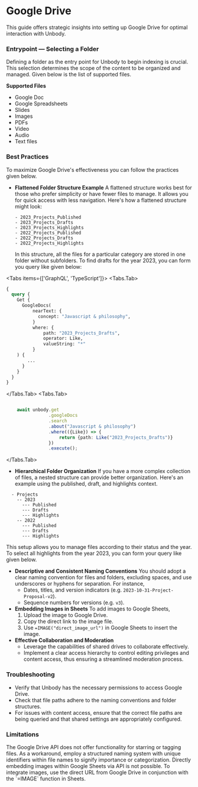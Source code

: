 
# Google Drive
This guide offers strategic insights into setting up Google Drive for optimal interaction with Unbody.

### **Entrypoint** — Selecting a Folder

Defining a folder as the entry point for Unbody to begin indexing is crucial. This selection determines the scope of the content to be organized and managed. Given below is the list of supported files.

**Supported Files**

- Google Doc
- Google Spreadsheets
- Slides
- Images
- PDFs
- Video
- Audio
- Text files

### **Best Practices**

To maximize Google Drive's effectiveness you can follow the practices given below.

- **Flattened Folder Structure Example**
  A flattened structure works best for those who prefer simplicity or have fewer files to manage. It allows you for quick access with less navigation. Here's how a flattened structure might look:
  ```
  - 2023_Projects_Published
  - 2023_Projects_Drafts
  - 2023_Projects_Highlights
  - 2022_Projects_Published
  - 2022_Projects_Drafts
  - 2022_Projects_Highlights
  ```
  In this structure, all the files for a particular category are stored in one folder without subfolders. To find drafts for the year 2023, you can form you query like given below:

<Tabs items={['GraphQL', 'TypeScript']}>
<Tabs.Tab>
  ```graphql copy
  {
    query {
      Get {
        GoogleDocs(
            nearText: {
              concept: "Javascript & philosophy",
            }
            where: {
                path: "2023_Projects_Drafts",
                operator: Like,
                valueString: "*"
            }
      ) {
          ...
        }
      }
    }
  }
  ```
</Tabs.Tab>
<Tabs.Tab>
```ts

    await unbody.get
                .googleDocs
                .search
                .about("Javascript & philosophy")
                .where(({Like}) => {
                    return {path: Like("2023_Projects_Drafts")}
                })
                .execute();
```
</Tabs.Tab>
</Tabs>


- **Hierarchical Folder Organization**
  If you have a more complex collection of files, a nested structure can provide better organization. Here's an example using the published, draft, and highlights context.

```
  - Projects
    -- 2023
      --- Published
      --- Drafts
      --- Highlights
    -- 2022
      --- Published
      --- Drafts
      --- Highlights

```

This setup allows you to manage files according to their status and the year. To select all highlights from the year 2023, you can form your query like given below.

- **Descriptive and Consistent Naming Conventions**
  You should adopt a clear naming convention for files and folders, excluding spaces, and use underscores or hyphens for separation. For instance,
  - Dates, titles, and version indicators (e.g. `2023-10-31-Project-Proposal-v2`).
  - Sequence numbers for versions (e.g. `v3`).
- **Embedding Images in Sheets**
  To add images to Google Sheets,
  1. Upload the image to Google Drive.
  2. Copy the direct link to the image file.
  3. Use `=IMAGE("direct_image_url")` in Google Sheets to insert the image.
- **Effective Collaboration and Moderation**
  - Leverage the capabilities of shared drives to collaborate effectively.
  - Implement a clear access hierarchy to control editing privileges and content access, thus ensuring a streamlined moderation process.

### **Troubleshooting**

- Verify that Unbody has the necessary permissions to access Google Drive.
- Check that file paths adhere to the naming conventions and folder structures.
- For issues with content access, ensure that the correct file paths are being queried and that shared settings are appropriately configured.

### **Limitations**

<Callout type="warning" emoji="⚠️">
  The Google Drive API does not offer functionality for starring or tagging
  files. As a workaround, employ a structured naming system with unique
  identifiers within file names to signify importance or categorization.
</Callout>

<Callout type="warning" emoji="⚠️">
  Directly embedding images within Google Sheets via API is not possible. To
  integrate images, use the direct URL from Google Drive in conjunction with the
  `=IMAGE` function in Sheets.
</Callout>
